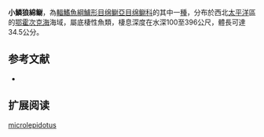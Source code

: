 {{Speciesbox
| name = 小鱗狼綿鳚
| image = 
| status = NE
| status_system = IUCN3.1
| genus = Lycodes
| species = microlepidotus
| authority = [[Toyoshima|Toyoshima]], 1985
| synonyms = *''Lycodes brevipes ochotensis''<br /><small>Schmidt, 1950</small>
*''Lycodes ochotensis''<br /><small>Schmidt, 1950</small>
}}

'''小鱗狼綿鳚'''，為[[輻鰭魚綱|輻鰭魚綱]][[鱸形目|鱸形目]][[绵鳚亞目|绵鳚亞目]][[绵鳚科|绵鳚科]]的其中一[[種|種]]，分布於西北[[太平洋|太平洋]]區的[[鄂霍次克海|鄂霍次克海]]海域，屬底棲性魚類，棲息深度在水深100至396公尺，體長可達34.5公分。

==参考文献==
*{{FishBase_species|genus=Lycodes|species=microlepidotus|year=2011|month=12}}

== 扩展阅读 ==
{{refbegin}}
{{wikispecies-inline|Lycodes microlepidotus|小鱗狼綿鳚}}
{{refend}}
{{Taxonbar|from=Q1099454}}

[[Category:狼绵鳚属|microlepidotus]]


{{鱸形目小作品}}